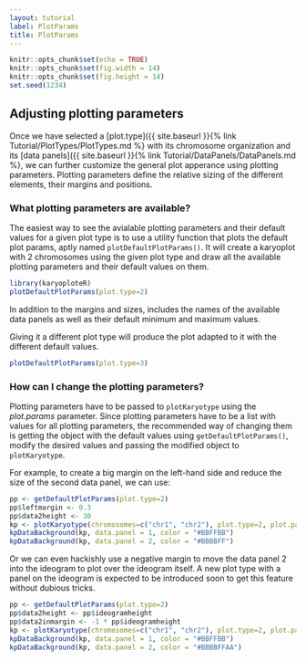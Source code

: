 ```yaml
---
layout: tutorial
label: PlotParams
title: PlotParams
---
```



```r
knitr::opts_chunk$set(echo = TRUE)
knitr::opts_chunk$set(fig.width = 14)
knitr::opts_chunk$set(fig.height = 14)
set.seed(1234)
```

## Adjusting plotting parameters

Once we have selected a 
[plot.type]({{ site.baseurl }}{% link Tutorial/PlotTypes/PlotTypes.md %}
with its chromosome organization and its 
[data panels]({{ site.baseurl }}{% link Tutorial/DataPanels/DataPanels.md %}, 
we can further customize the general plot apperance using plotting parameters.
Plotting parameters define the relative sizing of the different elements, their
margins and positions.

### What plotting parameters are available?

The easiest way to see the avialable plotting parameters and their default
values for a given plot type is to use a utility function that plots the default
plot params, aptly named `plotDefaultPlotParams()`. It will create a karyoplot
with 2 chromosomes using the given plot type and draw all the available plotting
parameters and their default values on them.

```r
library(karyoploteR)
plotDefaultPlotParams(plot.type=2)
```

In addition to the margins and sizes, includes the names of the available data
panels as well as their default minimum and maximum values. 

Giving it a different plot type will produce the plot adapted to it with
the different default values.

```r
plotDefaultPlotParams(plot.type=3)
```


### How can I change the plotting parameters?

Plotting parameters have to be passed to `plotKaryotype` using the _plot.params_
parameter. Since plotting parameters have to be a list with values for all 
plotting parameters, the recommended way of changing them is getting the
object with the default values using `getDefaultPlotParams()`, modify the
desired values and passing the modified object to `plotKaryotype`.

For example, to create a big margin on the left-hand side and reduce the size of 
the second data panel, we can use: 

```r
pp <- getDefaultPlotParams(plot.type=2)
pp$leftmargin <- 0.3
pp$data2height <- 30
kp <- plotKaryotype(chromosomes=c("chr1", "chr2"), plot.type=2, plot.params = pp)
kpDataBackground(kp, data.panel = 1, color = "#BBFFBB")
kpDataBackground(kp, data.panel = 2, color = "#BBBBFF")
```

Or we can even hackishly use a negative margin to move the data panel 2 into 
the ideogram to plot over the ideogram itself. A new plot type with a panel on 
the ideogram is expected to be introduced soon to get this feature without
dubious tricks.

```r
pp <- getDefaultPlotParams(plot.type=2)
pp$data2height <- pp$ideogramheight
pp$data2inmargin <- -1 * pp$ideogramheight
kp <- plotKaryotype(chromosomes=c("chr1", "chr2"), plot.type=2, plot.params = pp)
kpDataBackground(kp, data.panel = 1, color = "#BBFFBB")
kpDataBackground(kp, data.panel = 2, color = "#BBBBFFAA")
```

